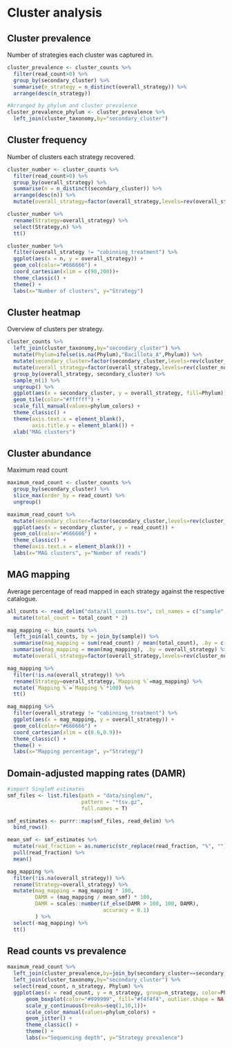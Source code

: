 # Cluster analysis

## Cluster prevalence

Number of strategies each cluster was captured in.

```r
cluster_prevalence <- cluster_counts %>%
  filter(read_count>0) %>%
  group_by(secondary_cluster) %>%
  summarise(n_strategy = n_distinct(overall_strategy)) %>%
  arrange(desc(n_strategy))

#Arranged by phylum and cluster prevalence
cluster_prevalence_phylum <- cluster_prevalence %>%
  left_join(cluster_taxonomy,by="secondary_cluster")
```

## Cluster frequency

Number of clusters each strategy recovered.

```r
cluster_number <- cluster_counts %>%
  filter(read_count>0) %>%
  group_by(overall_strategy) %>%
  summarise(n = n_distinct(secondary_cluster)) %>%
  arrange(desc(n)) %>%
  mutate(overall_strategy=factor(overall_strategy,levels=rev(overall_strategy)))

cluster_number %>%
  rename(Strategy=overall_strategy) %>%
  select(Strategy,n) %>%
  tt()
```

```r
cluster_number %>%
  filter(overall_strategy != "cobinning_treatment") %>%
  ggplot(aes(x = n, y = overall_strategy)) +
  geom_col(color="#666666") +
  coord_cartesian(xlim = c(90,200))+
  theme_classic() +
  theme() +
  labs(x="Number of clusters", y="Strategy")
```

## Cluster heatmap

Overview of clusters per strategy.

```r
cluster_counts %>%
  left_join(cluster_taxonomy,by="secondary_cluster") %>%
  mutate(Phylum=ifelse(is.na(Phylum),"Bacillota_A",Phylum)) %>%
  mutate(secondary_cluster=factor(secondary_cluster,levels=rev(cluster_tree$tip.label))) %>%
  mutate(overall_strategy=factor(overall_strategy,levels=rev(cluster_number$overall_strategy)))  %>%
  group_by(overall_strategy, secondary_cluster) %>%
  sample_n(1) %>%
  ungroup() %>%
  ggplot(aes(x = secondary_cluster, y = overall_strategy, fill=Phylum)) +
  geom_tile(color="#ffffff") +
  scale_fill_manual(values=phylum_colors) +
  theme_classic() +
  theme(axis.text.x = element_blank(),
        axis.title.y = element_blank()) +
  xlab("MAG clusters")
```

## Cluster abundance

Maximum read count

```r
maximum_read_count <- cluster_counts %>%
  group_by(secondary_cluster) %>%
  slice_max(order_by = read_count) %>%
  ungroup()
```

```r
maximum_read_count %>%
  mutate(secondary_cluster=factor(secondary_cluster,levels=rev(cluster_tree$tip.label))) %>%
  ggplot(aes(x = secondary_cluster, y = read_count)) +
  geom_col(color="#666666") +
  theme_classic() +
  theme(axis.text.x = element_blank()) +
  labs(x="MAG clusters", y="Number of reads")
```

## MAG mapping

Average percentage of read mapped in each strategy against the respective catalogue.

```r
all_counts <- read_delim("data/all_counts.tsv", col_names = c("sample", "total_count")) %>%
  mutate(total_count = total_count * 2)

mag_mapping <- bin_counts %>%
  left_join(all_counts, by = join_by(sample)) %>%
  summarise(mag_mapping = sum(read_count) / mean(total_count), .by = c(sample, overall_strategy)) %>%
  summarise(mag_mapping = mean(mag_mapping), .by = overall_strategy) %>%
  mutate(overall_strategy=factor(overall_strategy,levels=rev(cluster_number$overall_strategy)))

mag_mapping %>%
  filter(!is.na(overall_strategy)) %>%
  rename(Strategy=overall_strategy,`Mapping %`=mag_mapping) %>%
  mutate(`Mapping %`=`Mapping %`*100) %>%
  tt()
```

```r
mag_mapping %>%
  filter(overall_strategy != "cobinning_treatment") %>%
  ggplot(aes(x = mag_mapping, y = overall_strategy)) +
  geom_col(color="#666666") +
  coord_cartesian(xlim = c(0.6,0.9))+
  theme_classic() +
  theme() +
  labs(x="Mapping percentage", y="Strategy")
```

## Domain-adjusted mapping rates (DAMR)
```r

#import SingleM estimates
smf_files <- list.files(path = "data/singlem/", 
                        pattern = "*tsv.gz", 
                        full.names = T)

smf_estimates <- purrr::map(smf_files, read_delim) %>%
  bind_rows()

mean_smf <- smf_estimates %>%
  mutate(read_fraction = as.numeric(str_replace(read_fraction, "%", ""))) %>%
  pull(read_fraction) %>%
  mean()

mag_mapping %>%
  filter(!is.na(overall_strategy)) %>%
  rename(Strategy=overall_strategy) %>%
  mutate(mag_mapping = mag_mapping * 100,
         DAMR = (mag_mapping / mean_smf) * 100,
         DAMR = scales::number(if_else(DAMR > 100, 100, DAMR),
                               accuracy = 0.1)
         ) %>%
  select(-mag_mapping) %>%
  tt()

```

## Read counts vs prevalence

```r
maximum_read_count %>%
  left_join(cluster_prevalence,by=join_by(secondary_cluster==secondary_cluster)) %>% 
  left_join(cluster_taxonomy,by="secondary_cluster") %>%
  select(read_count, n_strategy, Phylum) %>%
  ggplot(aes(x = read_count, y = n_strategy, group=n_strategy, color=Phylum)) +
      geom_boxplot(color="#999999", fill="#f4f4f4", outlier.shape = NA) +
      scale_y_continuous(breaks=seq(1,10,1))+
      scale_color_manual(values=phylum_colors) +
      geom_jitter() +
      theme_classic() +
      theme() +
      labs(x="Sequencing depth", y="Strategy prevalence")
```
